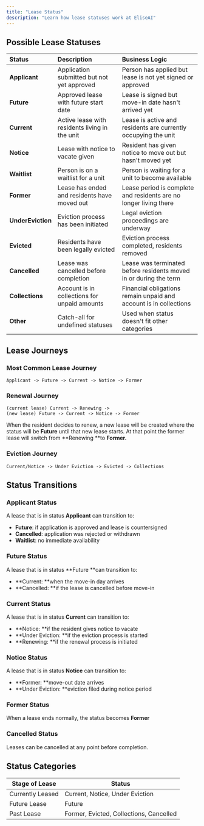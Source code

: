 ```yaml
---
title: "Lease Status"
description: "Learn how lease statuses work at EliseAI"
---
```


## **Possible Lease Statuses**

| Status            | Description                                    | Business Logic                                                    |
| :---------------- | :--------------------------------------------- | :---------------------------------------------------------------- |
| **Applicant**     | Application submitted but not yet approved     | Person has applied but lease is not yet signed or approved        |
| **Future**        | Approved lease with future start date          | Lease is signed but move-in date hasn't arrived yet               |
| **Current**       | Active lease with residents living in the unit | Lease is active and residents are currently occupying the unit    |
| **Notice**        | Lease with notice to vacate given              | Resident has given notice to move out but hasn't moved yet        |
| **Waitlist**      | Person is on a waitlist for a unit             | Person is waiting for a unit to become available                  |
| **Former**        | Lease has ended and residents have moved out   | Lease period is complete and residents are no longer living there |
| **UnderEviction** | Eviction process has been initiated            | Legal eviction proceedings are underway                           |
| **Evicted**       | Residents have been legally evicted            | Eviction process completed, residents removed                     |
| **Cancelled**     | Lease was cancelled before completion          | Lease was terminated before residents moved in or during the term |
| **Collections**   | Account is in collections for unpaid amounts   | Financial obligations remain unpaid and account is in collections |
| **Other**         | Catch-all for undefined statuses               | Used when status doesn't fit other categories                     |

## Lease Journeys

### Most Common Lease Journey

```
Applicant -> Future -> Current -> Notice -> Former
```

### Renewal Journey

```
(current lease) Current -> Renewing -> 
(new lease) Future -> Current -> Notice -> Former
```

When the resident decides to renew, a new lease will be created where the status will be **Future** until that new lease starts. At that point the former lease will switch from \*\*Renewing \*\*to **Former.**

### Eviction Journey

```
Current/Notice -> Under Eviction -> Evicted -> Collections
```

## Status Transitions

### Applicant Status

A lease that is in status **Applicant** can transition to:

- **Future**: if application is approved and lease is countersigned
- **Cancelled**: application was rejected or withdrawn
- **Waitlist**: no immediate availability

### Future Status

A lease that is in status \*\*Future \*\*can transition to:

- \*\*Current: \*\*when the move-in day arrives
- \*\*Cancelled: \*\*if the lease is cancelled before move-in

### Current Status

A lease that is in status **Current** can transition to:

- \*\*Notice: \*\*if the resident gives notice to vacate
- \*\*Under Eviction: \*\*if the eviction process is started
- \*\*Renewing: \*\*if the renewal process is initiated

### Notice Status

A lease that is in status **Notice** can transition to:

- \*\*Former: \*\*move-out date arrives
- \*\*Under Eviction: \*\*eviction filed during notice period

### Former Status

When a lease ends normally, the status becomes **Former**

### Cancelled Status

Leases can be cancelled at any point before completion.

## Status Categories

| **Stage of Lease** | **Status**                              |
| ------------------ | --------------------------------------- |
| Currently Leased   | Current, Notice, Under Eviction         |
| Future Lease       | Future                                  |
| Past Lease         | Former, Evicted, Collections, Cancelled |